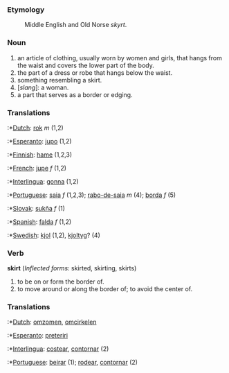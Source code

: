 ===Etymology===
:Middle English and Old Norse ''skyrt''.
===Noun===
#an article of clothing, usually worn by women and girls, that hangs from the waist and covers the lower part of the body.
#the part of a dress or robe that hangs below the waist.
#something resembling a skirt.
#[''slang'']: a woman.
#a part that serves as a border or edging.

===Translations===
:*[[Dutch]]: [[rok]] ''m'' (1,2)
:*[[Esperanto]]: [[jupo]] (1,2)
:*[[Finnish]]: [[hame]] (1,2,3)
:*[[French]]: [[jupe]] ''f'' (1,2)
:*[[Interlingua]]: [[gonna]] (1,2)
:*[[Portuguese]]: [[saia]] ''f'' (1,2,3); [[rabo-de-saia]] ''m'' (4); [[borda]] ''f'' (5)
:*[[Slovak]]: [[sukňa]] ''f'' (1)
:*[[Spanish]]: [[falda]] ''f'' (1,2)
:*[[Swedish]]: [[kjol]] (1,2), [[kjoltyg]]? (4)

===Verb===
'''skirt''' (''Inflected forms'': skirted, skirting, skirts)
#to be on or form the border of.
#to move around or along the border of; to avoid the center of.

===Translations===
:*[[Dutch]]: [[omzomen]], [[omcirkelen]]
:*[[Esperanto]]: [[preteriri]]
:*[[Interlingua]]: [[costear]], [[contornar]] (2)
:*[[Portuguese]]: [[beirar]] (1); [[rodear]], [[contornar]] (2)